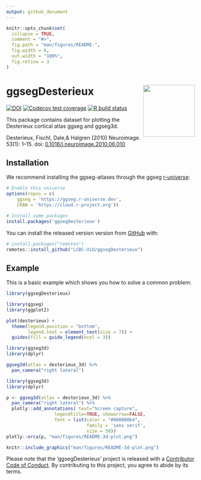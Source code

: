 ```yaml
---
output: github_document
---
```


<!-- README.md is generated from README.Rmd. Please edit that file -->

```r
knitr::opts_chunk$set(
  collapse = TRUE,
  comment = "#>",
  fig.path = "man/figures/README-",
  fig.width = 6,
  out.width = "100%",
  fig.retina = 3
)
```

# ggsegDesterieux <img src='man/figures/logo.png' align="right" height="138.5" />

<!-- badges: start -->
[![DOI](https://zenodo.org/badge/250272332.svg)](https://zenodo.org/badge/latestdoi/250272332)
[![Codecov test coverage](https://codecov.io/gh/LCBC-UiO/ggsegDesterieux/branch/master/graph/badge.svg)](https://codecov.io/gh/LCBC-UiO/ggsegDesterieux?branch=master)
[![R build status](https://github.com/LCBC-UiO/ggsegDesterieux/workflows/R-CMD-check/badge.svg)](https://github.com/LCBC-UiO/ggsegDesterieux/actions)
<!-- badges: end -->

This package contains dataset for plotting the Desterieux cortical atlas ggseg and ggseg3d. 

Desterieux, Fischl, Dale,& Halgren (2010) Neuroimage. 53(1): 1–15. doi: [0.1016/j.neuroimage.2010.06.010](https://www.ncbi.nlm.nih.gov/pmc/articles/PMC2937159/)

## Installation

We recommend installing the ggseg-atlases through the ggseg [r-universe](https://ggseg.r-universe.dev/ui#builds):

```r
# Enable this universe
options(repos = c(
    ggseg = 'https://ggseg.r-universe.dev',
    CRAN = 'https://cloud.r-project.org'))

# Install some packages
install.packages('ggsegDesterieux')
```

You can install the released version version from [GitHub](https://github.com/) with:

```r
# install.packages("remotes")
remotes::install_github("LCBC-UiO/ggsegDesterieux")
```

## Example

This is a basic example which shows you how to solve a common problem:
```r
library(ggsegDesterieux)
```

```r
library(ggseg)
library(ggplot2)

plot(desterieux) +
  theme(legend.position = "bottom",
        legend.text = element_text(size = 7)) +
  guides(fill = guide_legend(ncol = 3))

```

```r
library(ggseg3d)
library(dplyr)

ggseg3d(atlas = desterieux_3d) %>% 
  pan_camera("right lateral")
```

```r
library(ggseg3d)
library(dplyr)

p <- ggseg3d(atlas = desterieux_3d) %>%
  pan_camera("right lateral") %>%
  plotly::add_annotations( text="Screen capture",
                  legendtitle=TRUE, showarrow=FALSE,
                  font = list(color = "#000000b4",
                              family = 'sans serif',
                              size = 50))
plotly::orca(p, "man/figures/README-3d-plot.png")
```

```r
knitr::include_graphics("man/figures/README-3d-plot.png")
```

Please note that the 'ggsegDesterieux' project is released with a
[Contributor Code of Conduct](CODE_OF_CONDUCT.md).
By contributing to this project, you agree to abide by its terms.
